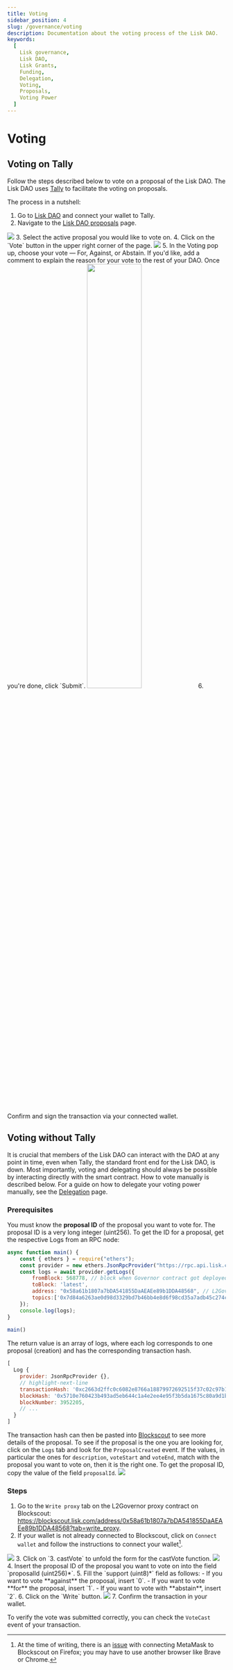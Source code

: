 ```yaml
---
title: Voting
sidebar_position: 4
slug: /governance/voting
description: Documentation about the voting process of the Lisk DAO.
keywords:
  [
    Lisk governance,
    Lisk DAO,
    Lisk Grants,
    Funding,
    Delegation,
    Voting,
    Proposals,
    Voting Power
  ]
---
```



# Voting

## Voting on Tally

Follow the steps described below to vote on a proposal of the Lisk DAO.
The Lisk DAO uses [Tally](https://www.tally.xyz/gov/lisk) to facilitate the voting on proposals. 

The process in a nutshell:
1. Go to [Lisk DAO](https://www.tally.xyz/gov/lisk) and connect your wallet to Tally. 
2. Navigate to the [Lisk DAO proposals](https://www.tally.xyz/gov/lisk/proposals) page.
  <img src={voteList}/>
3. Select the active proposal you would like to vote on.
4. Click on the `Vote` button in the upper right corner of the page.
  <img src={voteButton}/>
5. In the Voting pop up, choose your vote — For, Against, or Abstain.
If you'd like, add a comment to explain the reason for your vote to the rest of your DAO.
Once you're done, click `Submit`.
  <img src={voteForm} width="50%"/>
6. Confirm and sign the transaction via your connected wallet.


## Voting without Tally

It is crucial that members of the Lisk DAO can interact with the DAO at any point in time, even when Tally, the standard front end for the Lisk DAO, is down.
Most importantly, voting and delegating should always be possible by interacting directly with the smart contract.
How to vote manually is described below.
For a guide on how to delegate your voting power manually, see the [Delegation](delegation) page.

### Prerequisites

You must know the **proposal ID** of the proposal you want to vote for.
The proposal ID is a very long integer (uint256).
To get the ID for a proposal, get the respective Logs from an RPC node:

```javascript
async function main() {
    const { ethers } = require("ethers"); 
    const provider = new ethers.JsonRpcProvider("https://rpc.api.lisk.com"); 
    const logs = await provider.getLogs({
        fromBlock: 568778, // block when Governor contract got deployed
        toBlock: 'latest',
        address: "0x58a61b1807a7bDA541855DaAEAEe89b1DDA48568", // L2Governor Proxy
        topics:['0x7d84a6263ae0d98d3329bd7b46bb4e8d6f98cd35a7adb45c274c8b7fd5ebd5e0'] // signature of `ProposalCreated` event
    });
    console.log(logs);
}
 
main()
```

The return value is an array of logs, where each log corresponds to one proposal (creation) and has the corresponding transaction hash.
```javascript
[
  Log {
    provider: JsonRpcProvider {},
    // highlight-next-line
    transactionHash: '0xc2663d2ffc0c6082e8766a18879972692515f37c02c97b193776f4b9b6bb71c3',
    blockHash: '0x5710e760423b493ad5eb644c1a4e2ee4e95f3b5da1675c80a9d1bbf421832186',
    blockNumber: 3952205,
    // ...
  }
]
```
The transaction hash can then be pasted into [Blockscout](https://blockscout.lisk.com/) to see more details of the proposal.
To see if the proposal is the one you are looking for, click on the `Logs` tab and look for the `ProposalCreated` event. If the values, in particular the ones for `description`, `voteStart` and `voteEnd`, match with the proposal you want to vote on, then it is the right one. To get the proposal ID, copy the value of the field `proposalId`.
<img src={proposalId}/>

### Steps
1. Go to the `Write proxy` tab on the L2Governor proxy contract on Blockscout: https://blockscout.lisk.com/address/0x58a61b1807a7bDA541855DaAEAEe89b1DDA48568?tab=write_proxy.
2. If your wallet is not already connected to Blockscout, click on `Connect wallet` and follow the instructions to connect your wallet[^1].
  <img src={voteConnect}/>
3. Click on `3. castVote` to unfold the form for the castVote function.
  <img src={voteSelect}/>
4. Insert the proposal ID of the proposal you want to vote on into the field `proposalId (uint256)*`.
5. Fill the `support (uint8)*` field as follows:
  - If you want to vote **against** the proposal, insert `0`.
  - If you want to vote **for** the proposal, insert `1`.
  - If you want to vote with **abstain**, insert `2`.
6. Click on the `Write` button.
  <img src={voteSubmit}/>
7. Confirm the transaction in your wallet.

To verify the vote was submitted correctly, you can check the `VoteCast` event of your transaction.

[^1]: At the time of writing, there is an [issue](https://github.com/blockscout/frontend/issues/2059) with connecting MetaMask to Blockscout on Firefox;
you may have to use another browser like Brave or Chrome.

